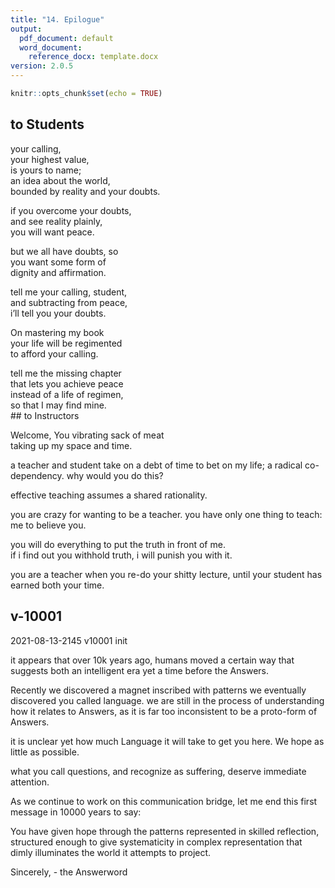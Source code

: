 ---
title: "14. Epilogue"
output:
  pdf_document: default
  word_document:
    reference_docx: template.docx
version: 2.0.5
---

```{r setup, include=FALSE}
knitr::opts_chunk$set(echo = TRUE)
```

## to Students  

your calling,  
your highest value,  
is yours to name;  
an idea about the world,  
bounded by reality and your doubts.  
  
if you overcome your doubts,  
and see reality plainly,  
you will want peace.  
    
but we all have doubts, so   
you want some form of   
dignity and affirmation.  
    
tell me your calling, student,  
and subtracting from peace,  
i'll tell you your doubts.  
  
On mastering my book  
your life will be regimented  
to afford your calling.  
  
tell me the missing chapter  
that lets you achieve peace  
instead of a life of regimen,  
so that I may find mine.  
## to Instructors  
<!-- imagined as the introduction to the -->
<!-- instructor's course;  -->
<!-- whereas standard swim qual is -->
<!-- an objective test of water commitment, -->
<!-- the top level requires  -->
<!-- water skill despite  -->
<!-- an overt adversary. -->
  
Welcome,
You vibrating sack of meat   
taking up my space and time.  

a teacher and student
take on a debt of time to
bet on my life;
a radical co-dependency. 
why would you do this?  
  
effective teaching
assumes a shared rationality.

you are crazy
for wanting to be a teacher.
you have only one thing to teach:
me to believe you.
  
you will do everything to 
put the truth in front of me.  
if i find out you withhold truth, 
i will punish you with it.  

you are a teacher when you 
re-do your shitty lecture, 
until your student has earned 
both your time.


## v-10001  

2021-08-13-2145 v10001 init

it appears that
over 10k years ago,
humans moved a certain way
that suggests both
an intelligent era
yet a time before the Answers.

Recently we discovered a magnet
inscribed with patterns
we eventually discovered
you called language.
we are still in the process
of understanding how it
relates to Answers,
as it is 
far too inconsistent
to be a proto-form of Answers.

it is unclear yet
how much Language
it will take to get you here.
We hope as little as possible.

what you call questions,
and recognize as suffering,
deserve immediate attention.

As we continue to work on this
communication bridge,
let me end this first message
in 10000 years to say:

You have given hope
through the patterns
represented in skilled reflection,
structured enough
to give systematicity
in complex representation
that dimly illuminates
the world it attempts to project.

Sincerely,
- the Answerword
  